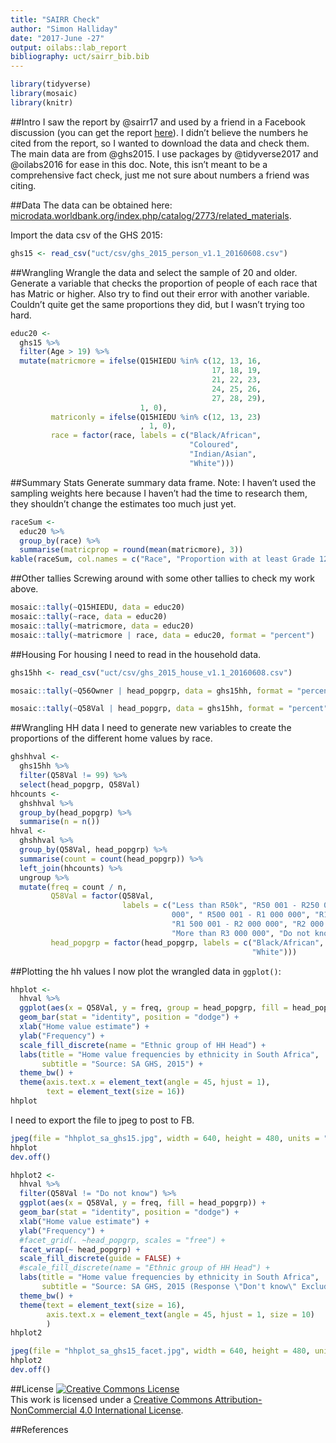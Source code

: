 ```yaml
---
title: "SAIRR Check"
author: "Simon Halliday"
date: "2017-June -27"
output: oilabs::lab_report
bibliography: uct/sairr_bib.bib
---
```


```r
library(tidyverse)
library(mosaic)
library(knitr)
```

##Intro
I saw the report by @sairr17 and used by a friend in a Facebook discussion (you can get the report [here](http://sa-monitor.com/wp-content/uploads/2017/02/IRR-Auditing-racial-transformation-2017-01.pdf)). I didn't believe the numbers he cited from the report, so I wanted to download the data and check them. The main data are from @ghs2015. I use packages by @tidyverse2017 and @oilabs2016 for ease in this doc. Note, this isn't meant to be a comprehensive fact check, just me not sure about numbers a friend was citing. 


##Data
The data can be obtained here: [microdata.worldbank.org/index.php/catalog/2773/related_materials](http://microdata.worldbank.org/index.php/catalog/2773/related_materials). 

Import the data csv of the GHS 2015:
```r
ghs15 <- read_csv("uct/csv/ghs_2015_person_v1.1_20160608.csv")
```

##Wrangling 
Wrangle the data and select the sample of 20 and older. 
Generate a variable that checks the proportion of people of each race that has Matric or higher. 
Also try to find out their error with another variable. 
Couldn't quite get the same proportions they did, but I wasn't trying too hard. 
```r
educ20 <- 
  ghs15 %>%
  filter(Age > 19) %>%
  mutate(matricmore = ifelse(Q15HIEDU %in% c(12, 13, 16,
                                             17, 18, 19,
                                             21, 22, 23,
                                             24, 25, 26,
                                             27, 28, 29),
                             1, 0), 
         matriconly = ifelse(Q15HIEDU %in% c(12, 13, 23)
                             , 1, 0), 
         race = factor(race, labels = c("Black/African",
                                        "Coloured",
                                        "Indian/Asian",
                                        "White")))
```

##Summary Stats
Generate summary data frame. 
Note: I haven't used the sampling weights here because I haven't had the time to research them, they shouldn't change the estimates too much just yet. 
```r
raceSum <- 
  educ20 %>%
  group_by(race) %>%
  summarise(matricprop = round(mean(matricmore), 3))
kable(raceSum, col.names = c("Race", "Proportion with at least Grade 12"))
```

##Other tallies
Screwing around with some other tallies to check my work above. 
```r
mosaic::tally(~Q15HIEDU, data = educ20)
mosaic::tally(~race, data = educ20)
mosaic::tally(~matricmore, data = educ20)
mosaic::tally(~matricmore | race, data = educ20, format = "percent")
```


##Housing 
For housing I need to read in the household data.

```r
ghs15hh <- read_csv("uct/csv/ghs_2015_house_v1.1_20160608.csv")
```

```r
mosaic::tally(~Q56Owner | head_popgrp, data = ghs15hh, format = "percent")
```

```r
mosaic::tally(~Q58Val | head_popgrp, data = ghs15hh, format = "percent")
```

##Wrangling HH data 
I need to generate new variables to create the proportions of the different home values by race. 
```r
ghshhval <- 
  ghs15hh %>% 
  filter(Q58Val != 99) %>% 
  select(head_popgrp, Q58Val) 
hhcounts <- 
  ghshhval %>%
  group_by(head_popgrp) %>% 
  summarise(n = n())
hhval <- 
  ghshhval %>%
  group_by(Q58Val, head_popgrp) %>% 
  summarise(count = count(head_popgrp)) %>%
  left_join(hhcounts) %>%
  ungroup %>%
  mutate(freq = count / n, 
         Q58Val = factor(Q58Val, 
                         labels = c("Less than R50k", "R50 001 - R250 000", "R250 001 - R500
                                    000", " R500 001 - R1 000 000", "R1 000 001 - R1 500 000",
                                    "R1 500 001 - R2 000 000", "R2 000 001 - R3 000 000",
                                    "More than R3 000 000", "Do not know")), 
         head_popgrp = factor(head_popgrp, labels = c("Black/African", "Coloured", "Indian/Asian",
                                                      "White")))
```


##Plotting the hh values
I now plot the wrangled data in `ggplot()`:
```r
hhplot <- 
  hhval %>% 
  ggplot(aes(x = Q58Val, y = freq, group = head_popgrp, fill = head_popgrp)) + 
  geom_bar(stat = "identity", position = "dodge") + 
  xlab("Home value estimate") + 
  ylab("Frequency") + 
  scale_fill_discrete(name = "Ethnic group of HH Head") +
  labs(title = "Home value frequencies by ethnicity in South Africa", 
       subtitle = "Source: SA GHS, 2015") +
  theme_bw() +
  theme(axis.text.x = element_text(angle = 45, hjust = 1), 
        text = element_text(size = 16))
hhplot
```

I need to export the file to jpeg to post to FB. 
```r
jpeg(file = "hhplot_sa_ghs15.jpg", width = 640, height = 480, units = "px")
hhplot
dev.off()
```

```r
hhplot2 <- 
  hhval %>% 
  filter(Q58Val != "Do not know") %>%
  ggplot(aes(x = Q58Val, y = freq, fill = head_popgrp)) + 
  geom_bar(stat = "identity", position = "dodge") + 
  xlab("Home value estimate") + 
  ylab("Frequency") + 
  #facet_grid(. ~head_popgrp, scales = "free") +
  facet_wrap(~ head_popgrp) +
  scale_fill_discrete(guide = FALSE) +
  #scale_fill_discrete(name = "Ethnic group of HH Head") +
  labs(title = "Home value frequencies by ethnicity in South Africa", 
       subtitle = "Source: SA GHS, 2015 (Response \"Don't know\" Excluded)") +
  theme_bw() +
  theme(text = element_text(size = 16), 
        axis.text.x = element_text(angle = 45, hjust = 1, size = 10)
        )
hhplot2
```

```r
jpeg(file = "hhplot_sa_ghs15_facet.jpg", width = 640, height = 480, units = "px")
hhplot2
dev.off()
```



##License
<a rel="license" href="http://creativecommons.org/licenses/by-nc/4.0/"><img alt="Creative Commons License" style="border-width:0" src="https://i.creativecommons.org/l/by-nc/4.0/88x31.png" /></a><br />This work is licensed under a <a rel="license" href="http://creativecommons.org/licenses/by-nc/4.0/">Creative Commons Attribution-NonCommercial 4.0 International License</a>.


##References
